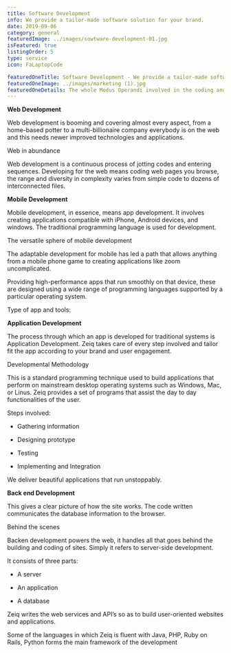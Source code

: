 ```yaml
---
title: Software Development
info: We provide a tailor-made software solution for your brand.
date: 2019-09-06
category: general
featuredImage: ../images/sowtware-development-01.jpg
isFeatured: true
listingOrder: 5
type: service
icon: FaLaptopCode

featuredOneTitle: Software Development - We provide a tailor-made software solution for your brand.
featuredOneImage: ../images/marketing (1).jpg
featuredOneDetails: The whole Modus Operandi involved in the coding and decoding to create user-friendly software, basically we act little artisans to build Web Portals, App Portals, Mac Apps, Windows Apps, and whatnot. Zeiq also provides a platform for software consulting to develop custom web and mobile solutions. Designing, planning, programming, testing, bug fixing & more, one-stop-shop for all your software requisite.
---
```


**Web Development**

Web development is booming and covering almost every aspect, from a home-based potter to a multi-billionaire company everybody is on the web and this needs newer improved technologies and applications.

Web in abundance

Web development is a continuous process of jotting codes and entering sequences. Developing for the web means coding web pages you browse, the range and diversity in complexity varies from simple code to dozens of interconnected files.

**Mobile Development**

Mobile development, in essence, means app development. It involves creating applications compatible with iPhone, Android devices, and windows. The traditional programming language is used for development.

The versatile sphere of mobile development

The adaptable development for mobile has led a path that allows anything from a mobile phone game to creating applications like zoom uncomplicated.

Providing high-performance apps that run smoothly on that device, these are designed using a wide range of programming languages supported by a particular operating system.

Type of app and tools:

**Application Development**

The process through which an app is developed for traditional systems is Application Development. Zeiq takes care of every step involved and tailor fit the app according to your brand and user engagement.

Developmental Methodology

This is a standard programming technique used to build applications that perform on mainstream desktop operating systems such as Windows, Mac, or Linus. Zeiq provides a set of programs that assist the day to day functionalities of the user.

Steps involved:

- Gathering information

- Designing prototype

- Testing

- Implementing and Integration

We deliver beautiful applications that run unstoppably.

**Back end Development**

This gives a clear picture of how the site works. The code written communicates the database information to the browser.

Behind the scenes

Backen development powers the web, it handles all that goes behind the building and coding of sites. Simply it refers to server-side development.

It consists of three parts:

- A server

- An application

- A database

Zeiq writes the web services and API’s so as to build user-oriented websites and applications.

Some of the languages in which Zeiq is fluent with Java, PHP, Ruby on Rails, Python forms the main framework of the development
